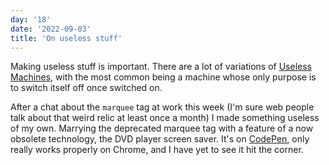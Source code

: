 ```yaml
---
day: '18'
date: '2022-09-03'
title: 'On useless stuff'
---
```


Making useless stuff is important. There are a lot of variations of [Useless Machines](https://en.wikipedia.org/wiki/Useless_machine), with the most common being a machine whose only purpose is to switch itself off once switched on.

After a chat about the `marquee` tag at work this week (I'm sure web people talk about that weird relic at least once a month) I made something useless of my own. Marrying the deprecated marquee tag with a feature of a now obsolete technology, the DVD player screen saver. It's on [CodePen](https://codepen.io/alanshortis/pen/gOzYbQa), only really works properly on Chrome, and I have yet to see it hit the corner.
